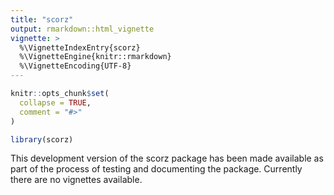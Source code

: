 ```yaml
---
title: "scorz"
output: rmarkdown::html_vignette
vignette: >
  %\VignetteIndexEntry{scorz}
  %\VignetteEngine{knitr::rmarkdown}
  %\VignetteEncoding{UTF-8}
---
```


```r
knitr::opts_chunk$set(
  collapse = TRUE,
  comment = "#>"
)
```

```r
library(scorz)
```
This development version of the scorz package has been made available as part of the process of testing and documenting the package. Currently there are no vignettes available.
